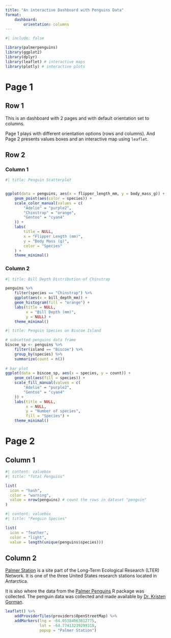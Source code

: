 ```yaml
---
title: "An interactive Dashboard with Penguins Data"
format: 
    dashboard:
        orientation: columns
---
```


```r
#| include: false

library(palmerpenguins)
library(ggplot2)
library(dplyr)
library(leaflet) # interactive maps
library(plotly) # interactive plots
```

# Page 1 {orientation="rows"}

## Row 1 {height="10%"}

::: {.card}
This is an dashboard with 2 pages and with default orientation set to columns.

Page 1 plays with different orientation options (rows and columns). And Page 2 presents values boxes and an interactive map using `leaflet`.
:::


## Row 2 {height="70%"}

### Column 1

```r
#| title: Penguin Scatterplot


ggplot(data = penguins, aes(x = flipper_length_mm, y = body_mass_g)) +
    geom_point(aes(color = species)) +
    scale_color_manual(values = c(
        "Adelie" = "purple2",
        "Chinstrap" = "orange",
        "Gentoo" = "cyan4"
    )) +
    labs(
        title = NULL,
        x = "Flipper Length (mm)",
        y = "Body Mass (g)",
        color = "Species"
    ) +
    theme_minimal()
```


### Column 2



```r
#| title: Bill Depth Distribution of Chinstrap

penguins %>%
    filter(species == "Chinstrap") %>%
    ggplot(aes(x = bill_depth_mm)) +
    geom_histogram(fill = "orange") +
    labs(title = NULL,
         x = "Bill Depth (mm)",
         y = NULL) +
    theme_minimal()
```



```r
#| title: Penguin Species on Biscoe Island

# subsetted penguins data frame
biscoe_sp <- penguins %>% 
    filter(island == "Biscoe") %>% 
    group_by(species) %>% 
    summarize(count = n())
    
# bar plot 
ggplot(data = biscoe_sp, aes(x = species, y = count)) +
    geom_col(aes(fill = species)) +
    scale_fill_manual(values = c(
        "Adelie" = "purple2",
        "Gentoo" = "cyan4"
    )) +
    labs(title = NULL,
         x = NULL,
         y = "Number of species",
         fill = "Species") +
    theme_minimal() 
```


# Page 2

## Column 1 {width=30%}


```r
#| content: valuebox
#| title: "Total Penguins"

list(
  icon = "hash",
  color = "warning",
  value = nrow(penguins) # count the rows in dataset "penguin"
)
```



```r
#| content: valuebox
#| title: "Penguin Species"

list(
  icon = "feather",
  color = "light",
  value = length(unique(penguins$species)))
```


## Column 2 {width=70%}

::: {.card title="About Palmer Station" height=25%}
[Palmer Station](https://pallter.marine.rutgers.edu/) is a site part of the Long-Term Ecological Research (LTER) Network. It is one of the three United States research stations located in Antarctica. 

It is also where the data from the [Palmer Penguins](https://allisonhorst.github.io/palmerpenguins/) R package was collected. The penguin data was collected and made available by [Dr. Kristen Gorman](https://www.uaf.edu/cfos/people/faculty/detail/kristen-gorman.php).


:::



```r

leaflet() %>%
    addProviderTiles(providers$OpenStreetMap) %>% 
    addMarkers(lng = -64.05384063012775,
               lat = -64.77413239299318,
               popup = "Palmer Station")
```
